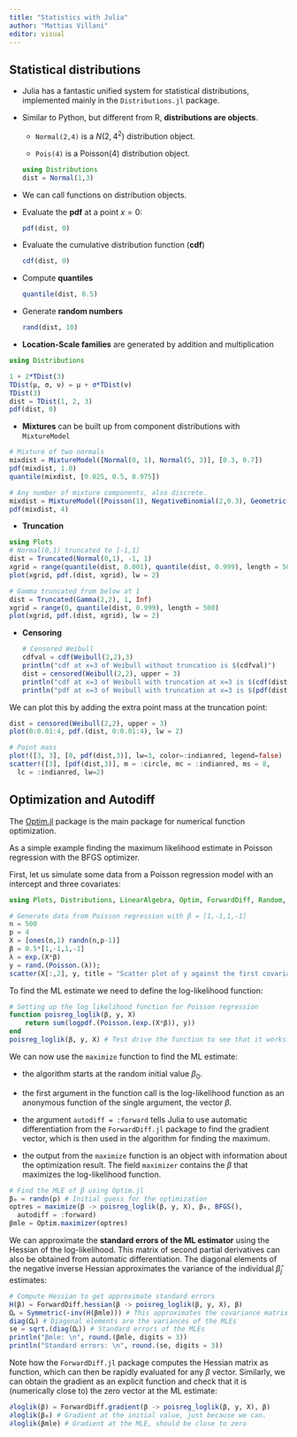 ```yaml
---
title: "Statistics with Julia"
author: "Mattias Villani"
editor: visual
---
```


## Statistical distributions

-   Julia has a fantastic unified system for statistical distributions, implemented mainly in the `Distributions.jl` package.

-   Similar to Python, but different from R, **distributions are objects**.

    -   `Normal(2,4)` is a $N(2,4^2)$ distribution object.

    -   `Pois(4)` is a $\mathrm{Poisson}(4)$ distribution object.

    ```julia
    using Distributions
    dist = Normal(1,3)
    ```

-   We can call functions on distribution objects.

-   Evaluate the **pdf** at a point $x=0$:

    ```julia
    pdf(dist, 0)
    ```

-   Evaluate the cumulative distribution function (**cdf**)

    ```julia
    cdf(dist, 0) 
    ```

-   Compute **quantiles**

    ```julia
    quantile(dist, 0.5)

    ```

-   Generate **random numbers**

    ```julia
    rand(dist, 10) 
    ```

-   **Location-Scale families** are generated by addition and multiplication

```julia
using Distributions

1 + 2*TDist(3)
TDist(μ, σ, ν) = μ + σ*TDist(ν)
TDist(3)
dist = TDist(1, 2, 3)
pdf(dist, 0)
```

-   **Mixtures** can be built up from component distributions with `MixtureModel`

```julia

# Mixture of two normals
mixdist = MixtureModel([Normal(0, 1), Normal(5, 3)], [0.3, 0.7])
pdf(mixdist, 1.0)
quantile(mixdist, [0.025, 0.5, 0.975])
```

```julia
# Any number of mixture components, also discrete.
mixdist = MixtureModel([Poisson(1), NegativeBinomial(2,0.3), Geometric(0.4)], [0.1, 0.2, 0.7])
pdf(mixdist, 4)
```

-   **Truncation**

```julia
using Plots
# Normal(0,1) truncated to [-1,1]
dist = Truncated(Normal(0,1), -1, 1)
xgrid = range(quantile(dist, 0.001), quantile(dist, 0.999), length = 500)
plot(xgrid, pdf.(dist, xgrid), lw = 2)
```

```julia
# Gamma truncated from below at 1
dist = Truncated(Gamma(2,2), 1, Inf)
xgrid = range(0, quantile(dist, 0.999), length = 500)
plot(xgrid, pdf.(dist, xgrid), lw = 2)
```

-   **Censoring**

    ```julia
    # Censored Weibull
    cdfval = cdf(Weibull(2,2),3)
    println("cdf at x=3 of Weibull without truncation is $(cdfval)")
    dist = censored(Weibull(2,2), upper = 3)
    println("cdf at x=3 of Weibull with truncation at x=3 is $(cdf(dist,3))")
    println("pdf at x=3 of Weibull with truncation at x=3 is $(pdf(dist,3))")
    ```

We can plot this by adding the extra point mass at the truncation point:

```julia
dist = censored(Weibull(2,2), upper = 3)
plot(0:0.01:4, pdf.(dist, 0:0.01:4), lw = 2)

# Point mass
plot!([3, 3], [0, pdf(dist,3)], lw=3, color=:indianred, legend=false)
scatter!([3], [pdf(dist,3)], m = :circle, mc = :indianred, ms = 8, 
  lc = :indianred, lw=2)
```

## Optimization and Autodiff

The [Optim.jl](https://julianlsolvers.github.io/Optim.jl/stable/) package is the main package for numerical function optimization.

As a simple example finding the maximum likelihood estimate in Poisson regression with the BFGS optimizer.

First, let us simulate some data from a Poisson regression model with an intercept and three covariates:

```julia
using Plots, Distributions, LinearAlgebra, Optim, ForwardDiff, Random, LaTeXStrings

# Generate data from Poisson regression with β = [1,-1,1,-1]
n = 500
p = 4
X = [ones(n,1) randn(n,p-1)]
β = 0.5*[1,-1,1,-1]
λ = exp.(X*β)
y = rand.(Poisson.(λ));
scatter(X[:,2], y, title = "Scatter plot of y against the first covariate", xlabel = L"x_1", ylabel = L"y")
```

To find the ML estimate we need to define the log-likelihood function:

```julia
# Setting up the log likelihood function for Poisson regression
function poisreg_loglik(β, y, X)                        
    return sum(logpdf.(Poisson.(exp.(X*β)), y))
end
poisreg_loglik(β, y, X) # Test drive the function to see that it works.
```

We can now use the `maximize` function to find the ML estimate:

-   the algorithm starts at the random initial value $\beta_0$.

-   the first argument in the function call is the log-likelihood function as an anonymous function of the single argument, the vector $\beta$.

-   the argument `autodiff = :forward` tells Julia to use automatic differentiation from the `ForwardDiff.jl` package to find the gradient vector, which is then used in the algorithm for finding the maximum.

-   the output from the `maximize` function is an object with information about the optimization result. The field `maximizer` contains the $\beta$ that maximizes the log-likelihood function.

```julia
# Find the MLE of β using Optim.jl
β₀ = randn(p) # Initial guess for the optimization
optres = maximize(β -> poisreg_loglik(β, y, X), β₀, BFGS(), 
  autodiff = :forward)
βmle = Optim.maximizer(optres)
```

We can approximate the **standard errors of the ML estimator** using the Hessian of the log-likelihood. This matrix of second partial derivatives can also be obtained from automatic differentiation. The diagonal elements of the negative inverse Hessian approximates the variance of the individual $\hat\beta_j$ estimates:

```julia
# Compute Hessian to get approximate standard errors
H(β) = ForwardDiff.hessian(β -> poisreg_loglik(β, y, X), β)
Ωᵦ = Symmetric(-inv(H(βmle))) # This approximates the covariance matrix of MLE
diag(Ωᵦ) # Diagonal elements are the variances of the MLEs
se = sqrt.(diag(Ωᵦ)) # Standard errors of the MLEs
println("βmle: \n", round.(βmle, digits = 3))
println("Standard errors: \n", round.(se, digits = 3))
```

Note how the `ForwardDiff.jl` package computes the Hessian matrix as function, which can then be rapidly evaluated for any $\beta$ vector. Similarly, we can obtain the gradient as an explicit function and check that it is (numerically close to) the zero vector at the ML estimate:

```julia
∂loglik(β) = ForwardDiff.gradient(β -> poisreg_loglik(β, y, X), β)
∂loglik(β₀) # Gradient at the initial value, just because we can.
∂loglik(βmle) # Gradient at the MLE, should be close to zero
```

